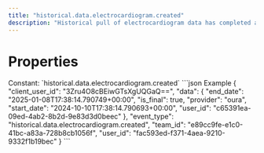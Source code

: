 ```yaml
---
title: "historical.data.electrocardiogram.created"
description: "Historical pull of electrocardiogram data has completed and you can now pull data for this resource."
---
```

# Properties
<ResponseField name="event_type" type="const string" required="true">
Constant: `historical.data.electrocardiogram.created`
</ResponseField>
<ResponseField name="team_id" type="string" required="true">
</ResponseField>
<ResponseField name="user_id" type="string" required="true">
</ResponseField>
<ResponseField name="client_user_id" type="string" required="true">
</ResponseField>
<ResponseField name="data" type="HistoricalDataCreated" required="true">
<Expandable title="HistoricalDataCreated" defaultOpen="true">
<ResponseField name="user_id" type="string" required="true">
</ResponseField>
<ResponseField name="start_date" type="string" required="true">
</ResponseField>
<ResponseField name="end_date" type="string" required="true">
</ResponseField>
<ResponseField name="is_final" type="boolean" required="true">
</ResponseField>
<ResponseField name="provider" type="string" required="true">
</ResponseField>
</Expandable>
</ResponseField>
<ResponseExample>
```json Example
{
  "client_user_id": "3Zru4O8cBEiwGTsXgUQGaQ==",
  "data": {
    "end_date": "2025-01-08T17:38:14.790749+00:00",
    "is_final": true,
    "provider": "oura",
    "start_date": "2024-10-10T17:38:14.790693+00:00",
    "user_id": "c65391ea-09ed-4ab2-8b2d-9e83d3d0beec"
  },
  "event_type": "historical.data.electrocardiogram.created",
  "team_id": "e89cc9fe-e1c0-41bc-a83a-728b8cb1056f",
  "user_id": "fac593ed-f371-4aea-9210-9332f1b19bec"
}
```
</ResponseExample>
